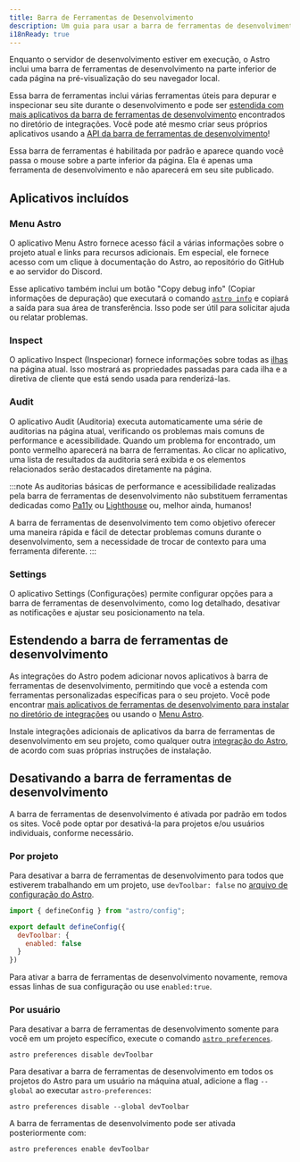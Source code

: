 ```yaml
---
title: Barra de Ferramentas de Desenvolvimento
description: Um guia para usar a barra de ferramentas de desenvolvimento no Astro
i18nReady: true
---
```


Enquanto o servidor de desenvolvimento estiver em execução, o Astro inclui uma barra de ferramentas de desenvolvimento na parte inferior de cada página na pré-visualização do seu navegador local.

Essa barra de ferramentas inclui várias ferramentas úteis para depurar e inspecionar seu site durante o desenvolvimento e pode ser [estendida com mais aplicativos da barra de ferramentas de desenvolvimento](#estendendo-a-barra-de-ferramentas-de-desenvolvimento) encontrados no diretório de integrações. Você pode até mesmo criar seus próprios aplicativos usando a [API da barra de ferramentas de desenvolvimento](/pt-br/reference/dev-toolbar-app-reference/)!

Essa barra de ferramentas é habilitada por padrão e aparece quando você passa o mouse sobre a parte inferior da página. Ela é apenas uma ferramenta de desenvolvimento e não aparecerá em seu site publicado.

## Aplicativos incluídos

### Menu Astro

O aplicativo Menu Astro fornece acesso fácil a várias informações sobre o projeto atual e links para recursos adicionais. Em especial, ele fornece acesso com um clique à documentação do Astro, ao repositório do GitHub e ao servidor do Discord.

Esse aplicativo também inclui um botão "Copy debug info" (Copiar informações de depuração) que executará o comando [`astro info`](/pt-br/reference/cli-reference/#astro-info) e copiará a saída para sua área de transferência. Isso pode ser útil para solicitar ajuda ou relatar problemas.

### Inspect

O aplicativo Inspect (Inspecionar) fornece informações sobre todas as [ilhas](/pt-br/concepts/islands/) na página atual. Isso mostrará as propriedades passadas para cada ilha e a diretiva de cliente que está sendo usada para renderizá-las.

### Audit

O aplicativo Audit (Auditoria) executa automaticamente uma série de auditorias na página atual, verificando os problemas mais comuns de performance e acessibilidade. Quando um problema for encontrado, um ponto vermelho aparecerá na barra de ferramentas. Ao clicar no aplicativo, uma lista de resultados da auditoria será exibida e os elementos relacionados serão destacados diretamente na página.

:::note
As auditorias básicas de performance e acessibilidade realizadas pela barra de ferramentas de desenvolvimento não substituem ferramentas dedicadas como [Pa11y](https://pa11y.org/) ou [Lighthouse]() ou, melhor ainda, humanos!

A barra de ferramentas de desenvolvimento tem como objetivo oferecer uma maneira rápida e fácil de detectar problemas comuns durante o desenvolvimento, sem a necessidade de trocar de contexto para uma ferramenta diferente.
:::

### Settings

O aplicativo Settings (Configurações) permite configurar opções para a barra de ferramentas de desenvolvimento, como log detalhado, desativar as notificações e ajustar seu posicionamento na tela.

## Estendendo a barra de ferramentas de desenvolvimento

As integrações do Astro podem adicionar novos aplicativos à barra de ferramentas de desenvolvimento, permitindo que você a estenda com ferramentas personalizadas específicas para o seu projeto. Você pode encontrar [mais aplicativos de ferramentas de desenvolvimento para instalar no diretório de integrações](https://astro.build/integrations/?search=&categories%5B%5D=toolbar) ou usando o [Menu Astro](#menu-astro).

Instale integrações adicionais de aplicativos da barra de ferramentas de desenvolvimento em seu projeto, como qualquer outra [integração do Astro](/pt-br/guides/integrations-guide/), de acordo com suas próprias instruções de instalação.

## Desativando a barra de ferramentas de desenvolvimento

A barra de ferramentas de desenvolvimento é ativada por padrão em todos os sites. Você pode optar por desativá-la para projetos e/ou usuários individuais, conforme necessário.

### Por projeto

Para desativar a barra de ferramentas de desenvolvimento para todos que estiverem trabalhando em um projeto, use `devToolbar: false` no [arquivo de configuração do Astro](/pt-br/reference/configuration-reference/#devtoolbarenabled).

```js title="astro.config.mjs" ins={4-6}
import { defineConfig } from "astro/config";

export default defineConfig({
  devToolbar: {
    enabled: false
  }
})
```

Para ativar a barra de ferramentas de desenvolvimento novamente, remova essas linhas de sua configuração ou use `enabled:true`.

### Por usuário

Para desativar a barra de ferramentas de desenvolvimento somente para você em um projeto específico, execute o comando [`astro preferences`](/pt-br/reference/cli-reference/#astro-preferences).

```shell
astro preferences disable devToolbar
```

Para desativar a barra de ferramentas de desenvolvimento em todos os projetos do Astro para um usuário na máquina atual, adicione a flag `--global` ao executar `astro-preferences`:

```shell
astro preferences disable --global devToolbar
```

A barra de ferramentas de desenvolvimento pode ser ativada posteriormente com:

```shell
astro preferences enable devToolbar
```
